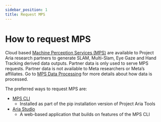 ```yaml
---
sidebar_position: 1
title: Request MPS
---
```


# How to request MPS

Cloud based [Machine Perception Services (MPS)](/ARK/mps/mps.mdx) are available to Project Aria research partners to generate SLAM, Multi-Slam, Eye Gaze and Hand Tracking derived data outputs. Partner data is only used to serve MPS requests. Partner data is not available to Meta researchers or Meta’s affiliates. Go to [MPS Data Processing](/ARK/mps/mps_processing.mdx) for more details about how data is processed.

The preferred ways to request MPS are:
* [MPS CLI](/ARK/mps/request_mps/mps_cli.mdx)
    * Installed as part of the pip installation version of Project Aria Tools
* [Aria Studio](/ARK/aria_studio.mdx)
    * A web-based application that builds on features of the MPS CLI
